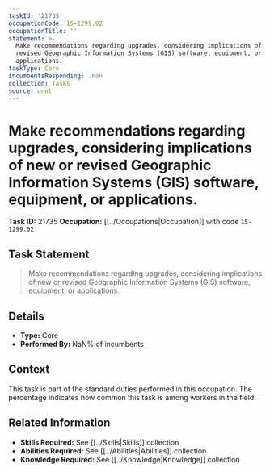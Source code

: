 ```yaml
---
taskId: '21735'
occupationCode: 15-1299.02
occupationTitle: ''
statement: >-
  Make recommendations regarding upgrades, considering implications of new or
  revised Geographic Information Systems (GIS) software, equipment, or
  applications.
taskType: Core
incumbentsResponding: .nan
collection: Tasks
source: onet
---
```

# Make recommendations regarding upgrades, considering implications of new or revised Geographic Information Systems (GIS) software, equipment, or applications.

**Task ID:** 21735
**Occupation:** [[../Occupations|Occupation]] with code `15-1299.02`

## Task Statement

> Make recommendations regarding upgrades, considering implications of new or revised Geographic Information Systems (GIS) software, equipment, or applications.

## Details

- **Type:** Core
- **Performed By:** NaN% of incumbents

## Context

This task is part of the standard duties performed in this occupation. The percentage indicates how common this task is among workers in the field.

## Related Information

- **Skills Required:** See [[../Skills|Skills]] collection
- **Abilities Required:** See [[../Abilities|Abilities]] collection
- **Knowledge Required:** See [[../Knowledge|Knowledge]] collection
